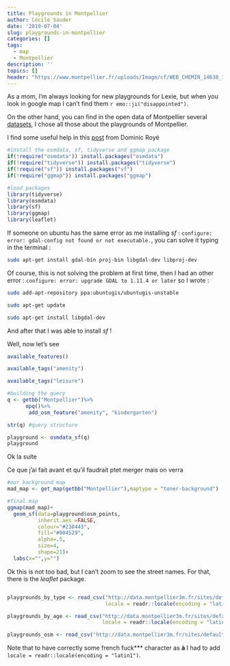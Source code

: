 ```yaml
---
title: Playgrounds in Montpellier
author: Cécile Sauder
date: '2019-07-04'
slug: playgrounds-in-montpellier
categories: []
tags:
  - map
  - Montpellier
description: ''
topics: []
header: "https://www.montpellier.fr/uploads/Image/cf/WEB_CHEMIN_14638_1329123196.jpg"
---
```


As a mom, I'm always looking for new playgrounds for Lexie, but when you look in google map I can't find them `r emo::ji("disappointed")`.

On the other hand, you can find in the open data of Montpellier several [datasets](http://data.montpellier3m.fr/datasets?query=aires%20de%20jeux%20Montpellier), I chose all those about the playgrounds of Montpellier. 

I find some useful help in this [post](https://dominicroye.github.io/en/2018/accessing-openstreetmap-data-with-r/) from Dominic Royé


```r
#install the osmdata, sf, tidyverse and ggmap package
if(!require("osmdata")) install.packages("osmdata")
if(!require("tidyverse")) install.packages("tidyverse")
if(!require("sf")) install.packages("sf")
if(!require("ggmap")) install.packages("ggmap")

#load packages
library(tidyverse)
library(osmdata)
library(sf)
library(ggmap)
library(leaflet)
```
If someone on ubuntu has the same error as me installing *sf* : ``` configure: error: gdal-config not found or not executable. ```, you can solve it typing in the terminal : 

```bash
sudo apt-get install gdal-bin proj-bin libgdal-dev libproj-dev
```

Of course, this is not solving the problem at first time, then I had an other error : ```configure: error: upgrade GDAL to 1.11.4 or later ``` so I wrote :

```bash
sudo add-apt-repository ppa:ubuntugis/ubuntugis-unstable

sudo apt-get update

sudo apt-get install libgdal-dev
```

And after that I was able to install *sf* !

Well, now let's see


```r
available_features()

available_tags("amenity")

available_tags("leisure")

#building the query
q <- getbb("Montpellier")%>%
      opq()%>%
       add_osm_feature("amenity", "kindergarten")

str(q) #query structure

playground <- osmdata_sf(q)
playground

```


Ok la suite



Ce que j'ai fait avant et qu'il faudrait ptet merger mais on verra 

```r
#our background map
mad_map <- get_map(getbb("Montpellier"),maptype = "toner-background")

#final map
ggmap(mad_map)+
  geom_sf(data=playground$osm_points,
          inherit.aes =FALSE,
          colour="#238443",
          fill="#004529",
          alpha=.5,
          size=4,
          shape=21)+
  labs(x="",y="")
```

Ok this is not too bad, but I can't zoom to see the street names. For that, there is the *leaflet* package.

```r

```


```r
playgrounds_by_type <- read_csv("http://data.montpellier3m.fr/sites/default/files/ressources/VilleMTP_MTP_JeuEnfantType.csv", 
                                locale = readr::locale(encoding = "latin1"))

playgrounds_by_age <- read_csv("http://data.montpellier3m.fr/sites/default/files/ressources/VilleMTP_MTP_JeuEnfantAge.csv", 
                               locale = readr::locale(encoding = "latin1"))

playgrounds_osm <- read_csv("http://data.montpellier3m.fr/sites/default/files/ressources/OSM_Metropole_aire_de_jeu.csv")
```

Note that to have correctly some french fuck*** character as **à** I had to add ``` locale = readr::locale(encoding = "latin1") ```. 


```r

```

